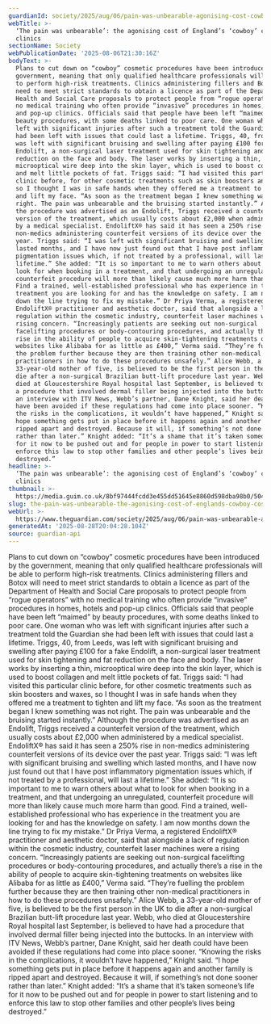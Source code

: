 ```yaml
---
guardianId: society/2025/aug/06/pain-was-unbearable-agonising-cost-cowboy-cosmetic-surgery
webTitle: >-
  ‘The pain was unbearable’: the agonising cost of England’s ‘cowboy’ cosmetic
  clinics
sectionName: Society
webPublicationDate: '2025-08-06T21:30:16Z'
bodyText: >-
  Plans to cut down on “cowboy” cosmetic procedures have been introduced by the
  government, meaning that only qualified healthcare professionals will be able
  to perform high-risk treatments. Clinics administering fillers and Botox will
  need to meet strict standards to obtain a licence as part of the Department of
  Health and Social Care proposals to protect people from “rogue operators” with
  no medical training who often provide “invasive” procedures in homes, hotels
  and pop-up clinics. Officials said that people have been left “maimed” by
  beauty procedures, with some deaths linked to poor care. One woman who was
  left with significant injuries after such a treatment told the Guardian she
  had been left with issues that could last a lifetime. Triggs, 40, from Leeds,
  was left with significant bruising and swelling after paying £100 for a fake
  Endolift, a non-surgical laser treatment used for skin tightening and fat
  reduction on the face and body. The laser works by inserting a thin,
  microoptical wire deep into the skin layer, which is used to boost collagen
  and melt little pockets of fat. Triggs said: “I had visited this particular
  clinic before, for other cosmetic treatments such as skin boosters and waxes,
  so I thought I was in safe hands when they offered me a treatment to tighten
  and lift my face. “As soon as the treatment began I knew something was not
  right. The pain was unbearable and the bruising started instantly.” Although
  the procedure was advertised as an Endolift, Triggs received a counterfeit
  version of the treatment, which usually costs about £2,000 when administered
  by a medical specialist. EndoliftX® has said it has seen a 250% rise in
  non-medics administering counterfeit versions of its device over the past
  year. Triggs said: “I was left with significant bruising and swelling which
  lasted months, and I have now just found out that I have post inflammatory
  pigmentation issues which, if not treated by a professional, will last a
  lifetime.” She added: “It is so important to me to warn others about what to
  look for when booking in a treatment, and that undergoing an unregulated,
  counterfeit procedure will more than likely cause much more harm than good.
  Find a trained, well-established professional who has experience in the
  treatment you are looking for and has the knowledge on safety. I am now months
  down the line trying to fix my mistake.” Dr Priya Verma, a registered
  EndoliftX® practitioner and aesthetic doctor, said that alongside a lack of
  regulation within the cosmetic industry, counterfeit laser machines were a
  rising concern. “Increasingly patients are seeking out non-surgical
  facelifting procedures or body-contouring procedures, and actually there’s a
  rise in the ability of people to acquire skin-tightening treatments on
  websites like Alibaba for as little as £400,” Verma said. “They’re fuelling
  the problem further because they are then training other non-medical
  practitioners in how to do these procedures unsafely.” Alice Webb, a
  33-year-old mother of five, is believed to be the first person in the UK to
  die after a non-surgical Brazilian butt-lift procedure last year. Webb, who
  died at Gloucestershire Royal hospital last September, is believed to have had
  a procedure that involved dermal filler being injected into the buttocks. In
  an interview with ITV News, Webb’s partner, Dane Knight, said her death could
  have been avoided if these regulations had come into place sooner. “Knowing
  the risks in the complications, it wouldn’t have happened,” Knight said. “I
  hope something gets put in place before it happens again and another family is
  ripped apart and destroyed. Because it will, if something’s not done sooner
  rather than later.” Knight added: “It’s a shame that it’s taken someone’s life
  for it now to be pushed out and for people in power to start listening and to
  enforce this law to stop other families and other people’s lives being
  destroyed.”
headline: >-
  ‘The pain was unbearable’: the agonising cost of England’s ‘cowboy’ cosmetic
  clinics
thumbnail: >-
  https://media.guim.co.uk/8bf97444fcdd3e455dd51645e8860d598dba98b0/504_0_5040_4032/500.jpg
slug: the-pain-was-unbearable-the-agonising-cost-of-englands-cowboy-cosmetic-clinics
webUrl: >-
  https://www.theguardian.com/society/2025/aug/06/pain-was-unbearable-agonising-cost-cowboy-cosmetic-surgery
generatedAt: '2025-08-28T20:04:28.104Z'
source: guardian-api
---
```

Plans to cut down on “cowboy” cosmetic procedures have been introduced by the government, meaning that only qualified healthcare professionals will be able to perform high-risk treatments. Clinics administering fillers and Botox will need to meet strict standards to obtain a licence as part of the Department of Health and Social Care proposals to protect people from “rogue operators” with no medical training who often provide “invasive” procedures in homes, hotels and pop-up clinics. Officials said that people have been left “maimed” by beauty procedures, with some deaths linked to poor care. One woman who was left with significant injuries after such a treatment told the Guardian she had been left with issues that could last a lifetime. Triggs, 40, from Leeds, was left with significant bruising and swelling after paying £100 for a fake Endolift, a non-surgical laser treatment used for skin tightening and fat reduction on the face and body. The laser works by inserting a thin, microoptical wire deep into the skin layer, which is used to boost collagen and melt little pockets of fat. Triggs said: “I had visited this particular clinic before, for other cosmetic treatments such as skin boosters and waxes, so I thought I was in safe hands when they offered me a treatment to tighten and lift my face. “As soon as the treatment began I knew something was not right. The pain was unbearable and the bruising started instantly.” Although the procedure was advertised as an Endolift, Triggs received a counterfeit version of the treatment, which usually costs about £2,000 when administered by a medical specialist. EndoliftX® has said it has seen a 250% rise in non-medics administering counterfeit versions of its device over the past year. Triggs said: “I was left with significant bruising and swelling which lasted months, and I have now just found out that I have post inflammatory pigmentation issues which, if not treated by a professional, will last a lifetime.” She added: “It is so important to me to warn others about what to look for when booking in a treatment, and that undergoing an unregulated, counterfeit procedure will more than likely cause much more harm than good. Find a trained, well-established professional who has experience in the treatment you are looking for and has the knowledge on safety. I am now months down the line trying to fix my mistake.” Dr Priya Verma, a registered EndoliftX® practitioner and aesthetic doctor, said that alongside a lack of regulation within the cosmetic industry, counterfeit laser machines were a rising concern. “Increasingly patients are seeking out non-surgical facelifting procedures or body-contouring procedures, and actually there’s a rise in the ability of people to acquire skin-tightening treatments on websites like Alibaba for as little as £400,” Verma said. “They’re fuelling the problem further because they are then training other non-medical practitioners in how to do these procedures unsafely.” Alice Webb, a 33-year-old mother of five, is believed to be the first person in the UK to die after a non-surgical Brazilian butt-lift procedure last year. Webb, who died at Gloucestershire Royal hospital last September, is believed to have had a procedure that involved dermal filler being injected into the buttocks. In an interview with ITV News, Webb’s partner, Dane Knight, said her death could have been avoided if these regulations had come into place sooner. “Knowing the risks in the complications, it wouldn’t have happened,” Knight said. “I hope something gets put in place before it happens again and another family is ripped apart and destroyed. Because it will, if something’s not done sooner rather than later.” Knight added: “It’s a shame that it’s taken someone’s life for it now to be pushed out and for people in power to start listening and to enforce this law to stop other families and other people’s lives being destroyed.”
